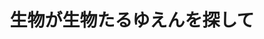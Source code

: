 ﻿---
title: "生物が生物たるゆえんを探して"
category: "生命理工学院"
vol: 25
interviewee: "弘津 俊輔 "
url: ""
tags: ["生物","生体","細胞","物性","ネットワーク"]
pdf: "25-1.pdf"
career: ""
pdfurl: "25-1/25-1.pdf"
preface: "弘津ではネットワークに注目して生体の構成原理、つまり生物が生物たるゆえんを探っている。特に細胞間ネットワークに関連して、生体内にも多く存在するゲルについて、その物性を調べる研究を行っている。"
---
